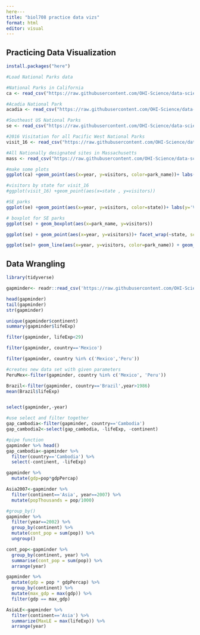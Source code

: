 ```yaml
---
here---
title: "biol708 practice data vizs"
format: html
editor: visual
---
```


## Practicing Data Visualization

```r
install.packages("here")

#Load National Parks data

#National Parks in California
ca <- read_csv("https://raw.githubusercontent.com/OHI-Science/data-science-training/master/data/ca.csv") 

#Acadia National Park
acadia <- read_csv("https://raw.githubusercontent.com/OHI-Science/data-science-training/master/data/acadia.csv")

#Southeast US National Parks
se <- read_csv("https://raw.githubusercontent.com/OHI-Science/data-science-training/master/data/se.csv")

#2016 Visitation for all Pacific West National Parks
visit_16 <- read_csv("https://raw.githubusercontent.com/OHI-Science/data-science-training/master/data/visit_16.csv")

#All Nationally designated sites in Massachusetts
mass <- read_csv("https://raw.githubusercontent.com/OHI-Science/data-science-training/master/data/mass.csv")

#make some plots
ggplot(ca) +geom_point(aes(x=year, y=visitors, color=park_name))+ labs(y='Visitation', title='National Park Visitors')+ theme_dark() + theme(legend.title=element_blank())

#visitors by state for visit_16
#ggplot(visit_16) +geom_point(aes(x=state , y=visitors))

#SE parks
ggplot(se) +geom_point(aes(x=year, y=visitors, color=state))+ labs(y='Visitation', title='Southeast U.S. National Park Visitors') + theme(legend.title=element_blank()) + theme(axis.text.x=element_text(angle=45, size=8))

# boxplot for SE parks
ggplot(se) + geom_boxplot(aes(x=park_name, y=visitors)) 

ggplot(se) + geom_point(aes(x=year, y=visitors))+ facet_wrap(~state, scale='free') + xlim(c(1930,2020))

ggplot(se)+ geom_line(aes(x=year, y=visitors, color=park_name)) + geom_point(aes(x=year, y=visitors, color=park_name))+ geom_smooth(aes(x=year, y=visitors, color=park_name))
```

## Data Wrangling

```r
library(tidyverse)

gapminder<- readr::read_csv('https://raw.githubusercontent.com/OHI-Science/data-science-training/master/data/gapminder.csv')

head(gapminder)
tail(gapminder)
str(gapminder)

unique(gapminder$continent)
summary(gapminder$lifeExp)

filter(gapminder, lifeExp<29)

filter(gapminder, country=='Mexico')

filter(gapminder, country %in% c('Mexico','Peru'))

#creates new data set with given parameters
PeruMex<-filter(gapminder, country %in% c('Mexico', 'Peru'))

Brazil<-filter(gapminder, country=='Brazil',year>1986)
mean(Brazil$lifeExp)


select(gapminder,-year)

#use select and filter together
gap_cambodia<-filter(gapminder, country=='Cambodia')
gap_cambodia2<-select(gap_cambodia, -lifeExp, -continent)

#pipe function
gapminder %>% head()
gap_cambodia<-gapminder %>%
  filter(country=='Cambodia') %>%
  select(-continent, -lifeExp)

gapminder %>%
  mutate(gdp=pop*gdpPercap)

Asia2007<-gapminder %>%
  filter(continent=='Asia', year==2007) %>%
  mutate(popThousands = pop/1000)

#group_by()
gapminder %>%
  filter(year==2002) %>%
  group_by(continent) %>% 
  mutate(cont_pop = sum(pop)) %>%
  ungroup()

cont_pop<-gapminder %>%
  group_by(continent, year) %>%
  summarise(cont_pop = sum(pop)) %>%
  arrange(year)

gapminder %>%
  mutate(gdp = pop * gdpPercap) %>%
  group_by(continent) %>%
  mutate(max_gdp = max(gdp)) %>%
  filter(gdp == max_gdp)

AsiaLE<-gapminder %>%
  filter(continent=='Asia') %>%
  summarize(MaxLE = max(lifeExp)) %>%
  arrange(year)

```
